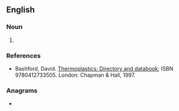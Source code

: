 ==English==

===Noun===
{{en-noun|-}}

# {{lb|en|organic compound}} {{initialism of|[[w:High density polyethylene|high-density polyethylene]]|lang=en}}

===References===
* Bashford, David. [http://books.google.com/books?id=ycLq-EYaE0QC&dq=a.+schulman&source=gbs_navlinks_s Thermoplastics: Directory and databook]; ISBN 9780412733505. London: Chapman & Hall, 1997.

===Anagrams===
* {{anagrams|en|DEHP|hep D}}